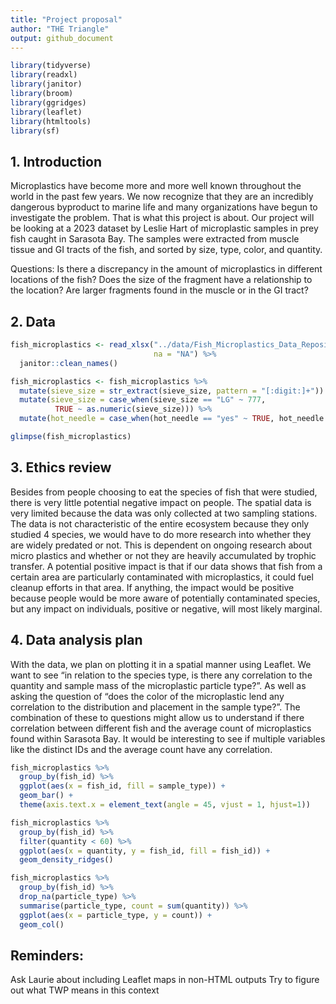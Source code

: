 ```yaml
---
title: "Project proposal"
author: "THE Triangle"
output: github_document
---
```


```r
library(tidyverse)
library(readxl)
library(janitor)
library(broom)
library(ggridges)
library(leaflet)
library(htmltools)
library(sf)
```

## 1. Introduction
Microplastics have become more and more well known throughout the world in the past few years. We now recognize that they are an incredibly dangerous byproduct to marine life and many organizations have begun to investigate the problem. That is what this project is about. Our project will be looking at a 2023 dataset by Leslie Hart of microplastic samples in prey fish caught in Sarasota Bay. The samples were extracted from muscle tissue and GI tracts of the fish, and sorted by size, type, color, and quantity.

Questions:
Is there a discrepancy in the amount of microplastics in different locations of the fish?
Does the size of the fragment have a relationship to the location? Are larger fragments found in the muscle or in the GI tract?



## 2. Data

```r
fish_microplastics <- read_xlsx("../data/Fish_Microplastics_Data_Repository.xlsx", 
                                na = "NA") %>%
  janitor::clean_names() 

fish_microplastics <- fish_microplastics %>%
  mutate(sieve_size = str_extract(sieve_size, pattern = "[:digit:]+")) %>%
  mutate(sieve_size = case_when(sieve_size == "LG" ~ 777,
          TRUE ~ as.numeric(sieve_size))) %>%
  mutate(hot_needle = case_when(hot_needle == "yes" ~ TRUE, hot_needle == "no" ~ FALSE))
```
```r
glimpse(fish_microplastics)
```
## 3. Ethics review
Besides from people choosing to eat the species of fish that were studied, there is very little potential negative impact on people. The spatial data is very limited because the data was only collected at two sampling stations. The data is not characteristic of the entire ecosystem because they only studied 4 species, we would have to do more research into whether they are widely predated or not. This is dependent on ongoing research about micro plastics and whether or not they are heavily accumulated by trophic transfer. A potential positive impact is that if our data shows that fish from a certain area are particularly contaminated with microplastics, it could fuel cleanup efforts in that area. If anything, the impact would be positive because people would be more aware of potentially contaminated species, but any impact on individuals, positive or negative, will most likely marginal.

## 4. Data analysis plan

With the data, we plan on plotting it in a spatial manner using Leaflet. We want to see "in relation to the species type, is there any correlation to the quantity and sample mass of the microplastic particle type?". As well as asking the question of "does the color of the microplastic lend any correlation to the distribution and placement in the sample type?". The combination of these to questions might allow us to understand if there correlation between different fish and the average count of microplastics found within Sarasota Bay. It would be interesting to see if multiple variables like the distinct IDs and the average count have any correlation.


```r
fish_microplastics %>%
  group_by(fish_id) %>%
  ggplot(aes(x = fish_id, fill = sample_type)) +
  geom_bar() +
  theme(axis.text.x = element_text(angle = 45, vjust = 1, hjust=1))
```
```r
fish_microplastics %>%
  group_by(fish_id) %>%
  filter(quantity < 60) %>%
  ggplot(aes(x = quantity, y = fish_id, fill = fish_id)) +
  geom_density_ridges()
```
```r
fish_microplastics %>%
  group_by(fish_id) %>%
  drop_na(particle_type) %>%
  summarise(particle_type, count = sum(quantity)) %>%
  ggplot(aes(x = particle_type, y = count)) +
  geom_col()
```
## Reminders:
Ask Laurie about including Leaflet maps in non-HTML outputs
Try to figure out what TWP means in this context

